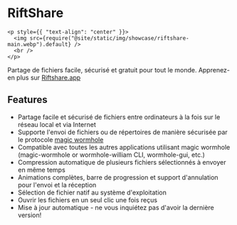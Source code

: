 # RiftShare

```mdx-code-block
<p style={{ "text-align": "center" }}>
  <img src={require("@site/static/img/showcase/riftshare-main.webp").default} />
  <br />
</p>
```

Partage de fichiers facile, sécurisé et gratuit pour tout le monde. Apprenez-en plus sur [Riftshare.app](https://riftshare.app)

## Features

- Partage facile et sécurisé de fichiers entre ordinateurs à la fois sur le réseau local et via Internet
- Supporte l'envoi de fichiers ou de répertoires de manière sécurisée par le protocole [magic wormhole](https://magic-wormhole.readthedocs.io/en/latest/)
- Compatible avec toutes les autres applications utilisant magic wormhole (magic-wormhole or wormhole-william CLI, wormhole-gui, etc.)
- Compression automatique de plusieurs fichiers sélectionnés à envoyer en même temps
- Animations complètes, barre de progression et support d'annulation pour l'envoi et la réception
- Sélection de fichier natif au système d'exploitation
- Ouvrir les fichiers en un seul clic une fois reçus
- Mise à jour automatique - ne vous inquiétez pas d'avoir la dernière version!
